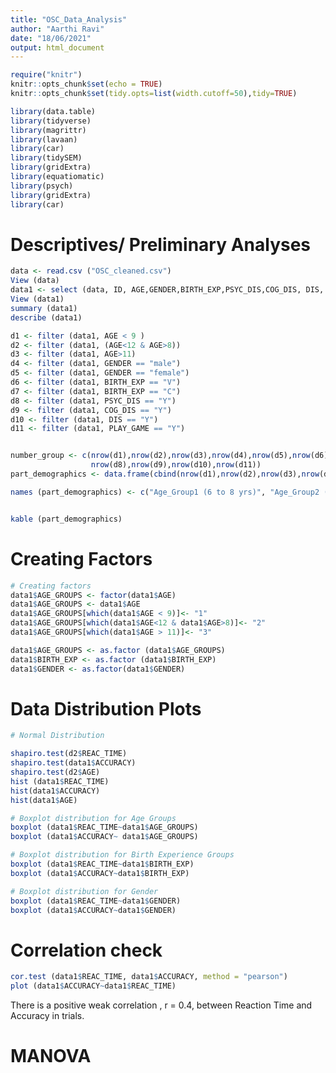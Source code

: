 ```yaml
---
title: "OSC_Data_Analysis"
author: "Aarthi Ravi"
date: "18/06/2021"
output: html_document
---
```

```r
require("knitr")
knitr::opts_chunk$set(echo = TRUE)
knitr::opts_chunk$set(tidy.opts=list(width.cutoff=50),tidy=TRUE)

library(data.table)
library(tidyverse)
library(magrittr)
library(lavaan)
library(car)
library(tidySEM)
library(gridExtra)
library(equatiomatic)
library(psych)
library(gridExtra)
library(car)

```

# Descriptives/ Preliminary Analyses

```r
data <- read.csv ("OSC_cleaned.csv")
View (data)
data1 <- select (data, ID, AGE,GENDER,BIRTH_EXP,PSYC_DIS,COG_DIS, DIS, PLAY_GAME, REAC_TIME, ACCURACY)
View (data1)
summary (data1)
describe (data1)

d1 <- filter (data1, AGE < 9 )
d2 <- filter (data1, (AGE<12 & AGE>8))
d3 <- filter (data1, AGE>11)
d4 <- filter (data1, GENDER == "male")
d5 <- filter (data1, GENDER == "female")
d6 <- filter (data1, BIRTH_EXP == "V")
d7 <- filter (data1, BIRTH_EXP == "C")
d8 <- filter (data1, PSYC_DIS == "Y")
d9 <- filter (data1, COG_DIS == "Y")
d10 <- filter (data1, DIS == "Y")
d11 <- filter (data1, PLAY_GAME == "Y")


number_group <- c(nrow(d1),nrow(d2),nrow(d3),nrow(d4),nrow(d5),nrow(d6),nrow(d7),
                  nrow(d8),nrow(d9),nrow(d10),nrow(d11))
part_demographics <- data.frame(cbind(nrow(d1),nrow(d2),nrow(d3),nrow(d4),nrow(d5),nrow(d6),nrow(d7),nrow(d8),nrow(d9),nrow(d10),nrow(d11)))

names (part_demographics) <- c("Age_Group1 (6 to 8 yrs)", "Age_Group2 (9 to 11 yrs)", "Age_Group3 (12< yrs)", "Gender_Male","Gender_Female", "Vaginally_born", "C-section_born", "Psych_Dis", "Cog_dis", "Gen_dis", "Video_gameplay")


kable (part_demographics)
```
# Creating Factors
```r
# Creating factors
data1$AGE_GROUPS <- factor(data1$AGE)
data1$AGE_GROUPS <- data1$AGE
data1$AGE_GROUPS[which(data1$AGE < 9)]<- "1"
data1$AGE_GROUPS[which(data1$AGE<12 & data1$AGE>8)]<- "2"
data1$AGE_GROUPS[which(data1$AGE > 11)]<- "3"

data1$AGE_GROUPS <- as.factor (data1$AGE_GROUPS)
data1$BIRTH_EXP <- as.factor (data1$BIRTH_EXP)
data1$GENDER <- as.factor(data1$GENDER)
```

# Data Distribution Plots
```r
# Normal Distribution

shapiro.test(d2$REAC_TIME)
shapiro.test(data1$ACCURACY)
shapiro.test(d2$AGE)
hist (data1$REAC_TIME)
hist(data1$ACCURACY)
hist(data1$AGE)

# Boxplot distribution for Age Groups
boxplot (data1$REAC_TIME~data1$AGE_GROUPS)
boxplot (data1$ACCURACY~ data1$AGE_GROUPS)

# Boxplot distribution for Birth Experience Groups
boxplot (data1$REAC_TIME~data1$BIRTH_EXP)
boxplot (data1$ACCURACY~data1$BIRTH_EXP)

# Boxplot distribution for Gender
boxplot (data1$REAC_TIME~data1$GENDER)
boxplot (data1$ACCURACY~data1$GENDER)
```

# Correlation check
```r
cor.test (data1$REAC_TIME, data1$ACCURACY, method = "pearson")
plot (data1$ACCURACY~data1$REAC_TIME)
```

There is a positive weak correlation , r = 0.4, between Reaction Time and Accuracy in trials. 

# MANOVA
```r

```

